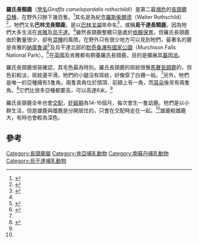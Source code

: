 {{Subspeciesbox
| name = 羅氏長頸鹿<ref>{{MSW3|id=14200479}}</ref>
| image = rothschilds giraffe at paignton arp.jpg
| image_width = 250px
| status = EN
| status_system = IUCN3.1
| status_ref = <ref name=iucn>{{IUCN2010|assessors=Fennessy, J. & Brenneman, R.|year=2010|title=Giraffa camelopardalis ssp. rothschildi|id=174469|version=2010.4|downloaded=2010-11-29}}</ref>
| species link = 長頸鹿
| genus = Giraffa
| species = camelopardalis
| subspecies = rothschildi
| authority = Lydekker, 1903
| range_map = Giraffa camelopardalis subspecies map.png
| range_map_width = 250px
}}
'''羅氏長頸鹿'''（[[學名|學名]]''Giraffa camelopardalis rothschildi''）是第二最[[瀕危|瀕危]]的[[長頸鹿|長頸鹿]][[亞種|亞種]]，在野外只餘下幾百隻。<ref name=bbc>{{cite news|url=http://news.bbc.co.uk/2/hi/science/nature/7156146.stm|title=Not one but 'six giraffe species'|publisher=BBC News Online|accessdate=2007-12-27|date=2007-12-21|archive-date=2008-04-14|archive-url=https://web.archive.org/web/20080414004830/http://news.bbc.co.uk/1/hi/sci/tech/7156146.stm|dead-url=no}}</ref>其名是為紀念[[羅斯柴爾德|羅斯柴爾德]]（Walter Rothschild）<ref name=obit>{{cite news|url=http://www.guardian.co.uk/obituaries/story/0,3604,1589085,00.html|title=Obituary - Betty Leslie-Melville|publisher=The Guardian|date=2005-10-11|accessdate=2007-04-19|location=London|first=Christopher|last=Reed|archive-date=2005-12-23|archive-url=https://web.archive.org/web/20051223170048/http://www.guardian.co.uk/obituaries/story/0,3604,1589085,00.html|dead-url=no}}</ref>，牠們又名'''巴林戈長頸鹿'''，是以[[巴林戈湖|巴林戈湖]]來命名<ref>{{Cite web|url=http://www.ilec.or.jp/eg/lbmi/pdf/03_Lake_Baringo_27February2006.pdf|title=Lake Baringo|author=Eric O. Odada|accessdate=2010-03-07|deadurl=yes|archiveurl=https://web.archive.org/web/20110605055411/http://www.ilec.or.jp/eg/lbmi/pdf/03_Lake_Baringo_27February2006.pdf|archivedate=2011-06-05}}</ref>，或稱'''烏干達長頸鹿'''，因為牠們大多生活在[[肯雅|肯雅]]及[[烏干達|烏干達]]。<ref name=bbc/>雖然長頸鹿整體只是處於[[依賴保育|依賴保育]]，但羅氏長頸鹿由於數量很少，卻有[[混種|混種]]的風險。在野外只有很少地方可以見到牠們，最著名的要是肯雅的[[納庫魯湖|納庫魯湖]]<ref>{{Cite web|url=http://whc.unesco.org/en/tentativelists/1344/|title=Lake Nakuru National Park|publisher=UNESCO|accessdate=2010-03-07|archive-date=2021-04-27|archive-url=https://web.archive.org/web/20210427153820/https://whc.unesco.org/en/tentativelists/1344/|dead-url=no}}</ref>及烏干達北部的[[默奇桑瀑布國家公園|默奇桑瀑布國家公園]]（Murchison Falls National Park）。<ref>{{Cite web|url=http://visituganda.com/parks.html|title=National Parks & Safaris|publisher=Uganda Tourist Board|accessdate=2007-05-09|archiveurl=https://web.archive.org/web/20070210172250/http://visituganda.com/parks.html|archivedate=2007-02-10|deadurl=yes}}</ref>在[[英國|英國]]及肯雅都有飼養羅氏長頸鹿，目的是擴展其[[基因池|基因池]]。

羅氏長頸鹿很易確認，其毛色最為特別。羅氏長頸鹿的斑紋很像[[馬賽長頸鹿|馬賽長頸鹿]]的，但色彩較淡，斑紋邊平滑。牠們的小腿沒有斑紋，好像穿了白襪一般。<ref name=obit/>另外，牠們是唯一的亞種擁有5隻角。兩隻真角位於頭頂．前額上有一角，而[[耳朵|耳朵]]後另有兩隻角。<ref name=vic>{{Cite web|url=http://www.zoo.org.au/adx/aspx/adxGetMedia.aspx?DocID=2294,2292,475,474,39,290,Documents&MediaID=1491&Filename=mam-giraffe.pdf|title=ROTHSCHILD GIRAFFE - ''Giraffa camelopardalis rothschildi''|publisher=Zoological Parks and Gardens Board of Victoria|accessdate=2010-03-07}}{{dead link|date=2018年1月 |bot=InternetArchiveBot |fix-attempted=yes }}</ref>它們比很多亞種都要高，可以高達6米。<ref name=obit/>

羅氏長頸鹿全年也會[[交配|交配]]，[[妊娠期|妊娠期]]為14-16個月，每次會生一隻幼鹿。牠們是以小群生活，但是雄鹿與雌鹿是分開居住的，只會在交配時走在一起。<ref name=vic/>雄鹿較雌鹿大，有時也會較為深色。

==參考==
{{commons|Giraffa camelopardalis rothschildi}}
{{Wikispecies|Giraffa camelopardalis rothschildi}}
{{reflist}}
{{Taxonbar|from=Q2222461}}

[[Category:長頸鹿屬|Category:長頸鹿屬]]
[[Category:肯亞哺乳動物|Category:肯亞哺乳動物]]
[[Category:南蘇丹哺乳動物|Category:南蘇丹哺乳動物]]
[[Category:烏干達哺乳動物|Category:烏干達哺乳動物]]
